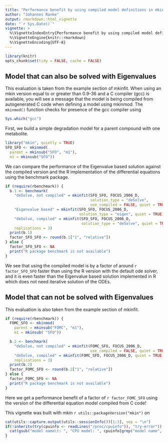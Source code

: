 ---
title: "Performance benefit by using compiled model definitions in mkin"
author: "Johannes Ranke"
output: rmarkdown::html_vignette
date: "`r Sys.Date()`"
vignette: >
  %\VignetteIndexEntry{Performance benefit by using compiled model definitions in mkin}
  %\VignetteEngine{knitr::rmarkdown}
  %\VignetteEncoding{UTF-8}
---

```{r, include = FALSE}
library(knitr)
opts_chunk$set(tidy = FALSE, cache = FALSE)
```

## Model that can also be solved with Eigenvalues

This evaluation is taken from the example section of mkinfit. When using an mkin version
equal to or greater than 0.9-36 and a C compiler (gcc) is available, you will see
a message that the model is being compiled from autogenerated C code when
defining a model using mkinmod. The `mkinmod()` function checks for presence of
the gcc compiler using

```{r check_gcc}
Sys.which("gcc")
```
First, we build a simple degradation model for a parent compound with one metabolite.

```{r create_SFO_SFO}
library("mkin", quietly = TRUE)
SFO_SFO <- mkinmod(
  parent = mkinsub("SFO", "m1"),
  m1 = mkinsub("SFO"))
```

We can compare the performance of the Eigenvalue based solution against the
compiled version and the R implementation of the differential equations using
the benchmark package.


```{r benchmark_SFO_SFO, fig.height = 3}
if (require(rbenchmark)) {
  b.1 <- benchmark(
    "deSolve, not compiled" = mkinfit(SFO_SFO, FOCUS_2006_D,
                                      solution_type = "deSolve",
                                      use_compiled = FALSE, quiet = TRUE),
    "Eigenvalue based" = mkinfit(SFO_SFO, FOCUS_2006_D,
                                 solution_type = "eigen", quiet = TRUE),
    "deSolve, compiled" = mkinfit(SFO_SFO, FOCUS_2006_D,
                                  solution_type = "deSolve", quiet = TRUE),
    replications = 3)
  print(b.1)
  factor_SFO_SFO <- round(b.1["1", "relative"])
} else {
  factor_SFO_SFO <- NA
  print("R package benchmark is not available")
}
```

We see that using the compiled model is by a factor of around
`r factor_SFO_SFO`
faster than using the R version with the default ode solver, and it is even
faster than the Eigenvalue based solution implemented in R which does not need
iterative solution of the ODEs.


## Model that can not be solved with Eigenvalues

This evaluation is also taken from the example section of mkinfit.

```{r benchmark_FOMC_SFO, fig.height = 3}
if (require(rbenchmark)) {
  FOMC_SFO <- mkinmod(
    parent = mkinsub("FOMC", "m1"),
    m1 = mkinsub( "SFO"))

  b.2 <- benchmark(
    "deSolve, not compiled" = mkinfit(FOMC_SFO, FOCUS_2006_D,
                                      use_compiled = FALSE, quiet = TRUE),
    "deSolve, compiled" = mkinfit(FOMC_SFO, FOCUS_2006_D, quiet = TRUE),
    replications = 3)
  print(b.2)
  factor_FOMC_SFO <- round(b.2["1", "relative"])
} else {
  factor_FOMC_SFO <- NA
  print("R package benchmark is not available")
}
```

Here we get a performance benefit of a factor of
`r factor_FOMC_SFO`
using the version of the differential equation model compiled from C code!

This vignette was built with mkin `r utils::packageVersion("mkin")` on

```{r sessionInfo, echo = FALSE}
cat(utils::capture.output(utils::sessionInfo())[1:3], sep = "\n")
if(!inherits(try(cpuinfo <- readLines("/proc/cpuinfo")), "try-error")) {
  cat(gsub("model name\t: ", "CPU model: ", cpuinfo[grep("model name", cpuinfo)[1]]))
}
```
